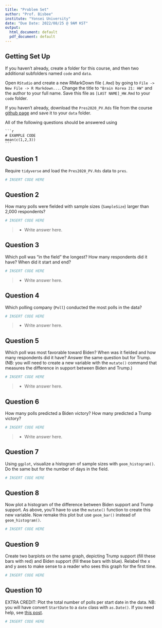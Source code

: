 ```yaml
---
title: "Problem Set"
author: "Prof. Bisbee"
institute: "Yonsei University"
date: "Due Date: 2022/08/25 @ 9AM KST"
output:
  html_document: default
  pdf_document: default
---
```


## Getting Set Up

If you haven't already, create a folder for this course, and then two additional subfolders named `code` and `data`.

Open `RStudio` and create a new RMarkDown file (`.Rmd`) by going to `File -> New File -> R Markdown...`.
Change the title to `"Brain Korea 21: HW"` and the author to your full name. Save this file as `[LAST NAME]_HW.Rmd` to your `code` folder.

If you haven't already, download the `Pres2020_PV.Rds` file from the course [github page](https://github.com/jbisbee1/DSCI1000/blob/main/Lectures/Topic6_UnivariateVisualization/data/Pres2020_PV.Rds) and save it to your `data` folder.

All of the following questions should be answered using 
````verbatim
```r
# EXAMPLE CODE
mean(c(1,2,3))
```
````

## Question 1
Require `tidyverse` and load the `Pres2020_PV.Rds` data to `pres`.
```r
# INSERT CODE HERE
```

## Question 2
How many polls were fielded with sample sizes (`SampleSize`) larger than 2,000 respondents?
```r
# INSERT CODE HERE
```

> - Write answer here.

## Question 3
Which poll was "in the field" the longest? How many respondents did it have? When did it start and end?
```r
# INSERT CODE HERE
```

> - Write answer here.

## Question 4
Which polling company (`Poll`) conducted the most polls in the data?
```r
# INSERT CODE HERE
```

> - Write answer here.


## Question 5
Which poll was most favorable toward Biden? When was it fielded and how many respondents did it have? Answer the same question but for Trump. (NB: you will need to create a new variable with the `mutate()` command that measures the difference in support between Biden and Trump.)
```r
# INSERT CODE HERE
```

> - Write answer here.

## Question 6
How many polls predicted a Biden victory? How many predicted a Trump victory?
```r
# INSERT CODE HERE
```

> - Write answer here.

## Question 7
Using `ggplot`, visualize a histogram of sample sizes with `geom_histogram()`. Do the same but for the number of days in the field.
```r
# INSERT CODE HERE
```

## Question 8
Now plot a histogram of the difference between Biden support and Trump support. As above, you'll have to use the `mutate()` function to create this new variable. Now remake this plot but use `geom_bar()` instead of `geom_histogram()`.

```r
# INSERT CODE HERE
```

## Question 9
Create two barplots on the same graph, depicting Trump support (fill these bars with red) and Biden support (fill these bars with blue). Relabel the x and y axes to make sense to a reader who sees this graph for the first time.
```r
# INSERT CODE HERE
```

## Question 10
EXTRA CREDIT: Plot the total number of polls per start date in the data. NB: you will have convert `StartDate` to a `date` class with `as.Date()`. If you need help, see [this post](https://www.r-bloggers.com/2013/08/date-formats-in-r/).
```r
# INSERT CODE HERE
```
